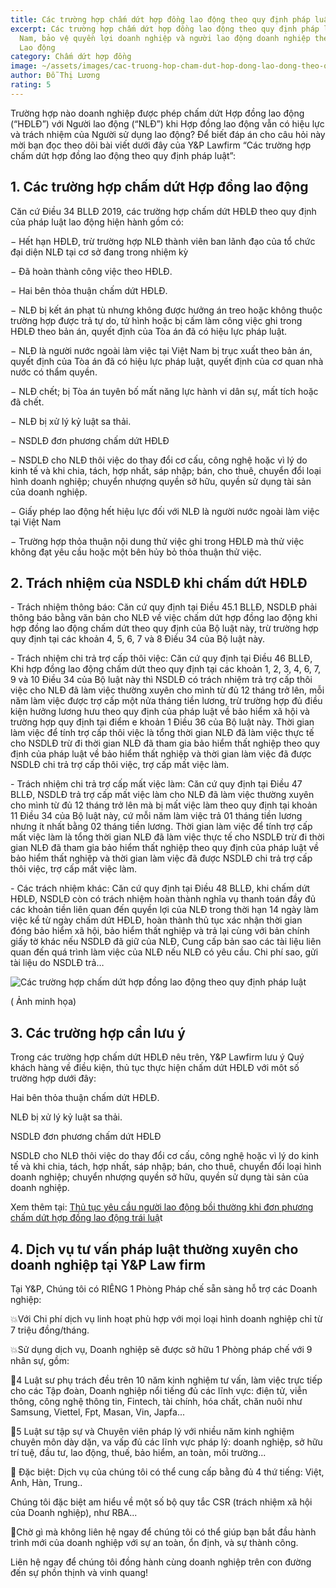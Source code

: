 ```yaml
---
title: Các trường hợp chấm dứt hợp đồng lao động theo quy định pháp luật
excerpt: Các trường hợp chấm dứt hợp đồng lao động theo quy định pháp luật Việt
  Nam, bảo vệ quyền lợi doanh nghiệp và người lao động doanh nghiệp theo Bộ luật
  Lao động
category: Chấm dứt hợp đồng
image: ~/assets/images/cac-truong-hop-cham-dut-hop-dong-lao-dong-theo-quy-dinh-phap-luat.jpg
author: Đỗ Thị Lương
rating: 5
---
```

Trường hợp nào doanh nghiệp được phép chấm dứt Hợp đồng lao động (“HĐLĐ”) với Người lao động (“NLĐ”) khi Hợp đồng lao động vẫn có hiệu lực và trách nhiệm của Người sử dụng lao động? Để biết đáp án cho câu hỏi này mời bạn đọc theo dõi bài viết dưới đây của Y&P Lawfirm “Các trường hợp chấm dứt hợp đồng lao động theo quy định pháp luật”:

## 1. Các trường hợp chấm dứt Hợp đồng lao động

Căn cứ Điều 34 BLLĐ 2019, các trường hợp chấm dứt HĐLĐ theo quy định của pháp luật lao động hiện hành gồm có:

−  Hết hạn HĐLĐ, trừ trường hợp NLĐ thành viên ban lãnh đạo của tổ chức đại diện NLĐ tại cơ sở đang trong nhiệm kỳ

−  Đã hoàn thành công việc theo HĐLĐ.

−  Hai bên thỏa thuận chấm dứt HĐLĐ.

−  NLĐ bị kết án phạt tù nhưng không được hưởng án treo hoặc không thuộc trường hợp được trả tự do, tử hình hoặc bị cấm làm công việc ghi trong HĐLĐ theo bản án, quyết định của Tòa án đã có hiệu lực pháp luật.

−  NLĐ là người nước ngoài làm việc tại Việt Nam bị trục xuất theo bản án, quyết định của Tòa án đã có hiệu lực pháp luật, quyết định của cơ quan nhà nước có thẩm quyền.

−  NLĐ chết; bị Tòa án tuyên bố mất năng lực hành vi dân sự, mất tích hoặc đã chết.

−  NLĐ bị xử lý kỷ luật sa thải.

−  NSDLĐ đơn phương chấm dứt HĐLĐ

−  NSDLĐ cho NLĐ thôi việc do thay đổi cơ cấu, công nghệ hoặc vì lý do kinh tế và khi chia, tách, hợp nhất, sáp nhập; bán, cho thuê, chuyển đổi loại hình doanh nghiệp; chuyển nhượng quyền sở hữu, quyền sử dụng tài sản của doanh nghiệp.

−  Giấy phép lao động hết hiệu lực đối với NLĐ là người nước ngoài làm việc tại Việt Nam

−  Trường hợp thỏa thuận nội dung thử việc ghi trong HĐLĐ mà thử việc không đạt yêu cầu hoặc một bên hủy bỏ thỏa thuận thử việc.

## 2. Trách nhiệm của NSDLĐ khi chấm dứt HĐLĐ

\-  Trách nhiệm thông báo: Căn cứ quy định tại Điều 45.1 BLLĐ, NSDLĐ phải thông báo bằng văn bản cho NLĐ về việc chấm dứt hợp đồng lao động khi hợp đồng lao động chấm dứt theo quy định của Bộ luật này, trừ trường hợp quy định tại các khoản 4, 5, 6, 7 và 8 Điều 34 của Bộ luật này.

\-  Trách nhiệm chi trả trợ cấp thôi việc: Căn cứ quy định tại Điều 46 BLLĐ, Khi hợp đồng lao động chấm dứt theo quy định tại các khoản 1, 2, 3, 4, 6, 7, 9 và 10 Điều 34 của Bộ luật này thì NSDLĐ có trách nhiệm trả trợ cấp thôi việc cho NLĐ đã làm việc thường xuyên cho mình từ đủ 12 tháng trở lên, mỗi năm làm việc được trợ cấp một nửa tháng tiền lương, trừ trường hợp đủ điều kiện hưởng lương hưu theo quy định của pháp luật về bảo hiểm xã hội và trường hợp quy định tại điểm e khoản 1 Điều 36 của Bộ luật này. Thời gian làm việc để tính trợ cấp thôi việc là tổng thời gian NLĐ đã làm việc thực tế cho NSDLĐ trừ đi thời gian NLĐ đã tham gia bảo hiểm thất nghiệp theo quy định của pháp luật về bảo hiểm thất nghiệp và thời gian làm việc đã được NSDLĐ chi trả trợ cấp thôi việc, trợ cấp mất việc làm.

\-  Trách nhiệm chi trả trợ cấp mất việc làm: Căn cứ quy định tại Điều 47 BLLĐ, NSDLĐ trả trợ cấp mất việc làm cho NLĐ đã làm việc thường xuyên cho mình từ đủ 12 tháng trở lên mà bị mất việc làm theo quy định tại khoản 11 Điều 34 của Bộ luật này, cứ mỗi năm làm việc trả 01 tháng tiền lương nhưng ít nhất bằng 02 tháng tiền lương. Thời gian làm việc để tính trợ cấp mất việc làm là tổng thời gian NLĐ đã làm việc thực tế cho NSDLĐ trừ đi thời gian NLĐ đã tham gia bảo hiểm thất nghiệp theo quy định của pháp luật về bảo hiểm thất nghiệp và thời gian làm việc đã được NSDLĐ chi trả trợ cấp thôi việc, trợ cấp mất việc làm.

\-  Các trách nhiệm khác: Căn cứ quy định tại Điều 48 BLLĐ, khi chấm dứt HĐLĐ, NSDLĐ còn có trách nhiệm hoàn thành nghĩa vụ thanh toán đầy đủ các khoản tiền liên quan đến quyền lợi của NLĐ trong thời hạn 14 ngày làm việc kể từ ngày chấm dứt HĐLĐ, hoàn thành thủ tục xác nhận thời gian đóng bảo hiểm xã hội, bảo hiểm thất nghiệp và trả lại cùng với bản chính giấy tờ khác nếu NSDLĐ đã giữ của NLĐ, Cung cấp bản sao các tài liệu liên quan đến quá trình làm việc của NLĐ nếu NLĐ có yêu cầu. Chi phí sao, gửi tài liệu do NSDLĐ trả…

![Các trường hợp chấm dứt hợp đồng lao động theo quy định pháp luật](~/assets/images/cac-truong-hop-cham-dut-hop-dong-lao-dong-theo-quy-dinh-phap-luat.jpg "Các trường hợp chấm dứt hợp đồng lao động theo quy định pháp luật")

( Ảnh minh họa)

## 3. Các trường hợp cần lưu ý

Trong các trường hợp chấm dứt HĐLĐ nêu trên, Y&P Lawfirm lưu ý Quý khách hàng về điều kiện, thủ tục thực hiện chấm dứt HĐLĐ với môt số trường hợp dưới đây:

Hai bên thỏa thuận chấm dứt HĐLĐ.

NLĐ bị xử lý kỷ luật sa thải.

NSDLĐ đơn phương chấm dứt HĐLĐ

NSDLĐ cho NLĐ thôi việc do thay đổi cơ cấu, công nghệ hoặc vì lý do kinh tế và khi chia, tách, hợp nhất, sáp nhập; bán, cho thuê, chuyển đổi loại hình doanh nghiệp; chuyển nhượng quyền sở hữu, quyền sử dụng tài sản của doanh nghiệp.

Xem thêm tại: [Thủ tục yêu cầu người lao động bồi thường khi đơn phương chấm dứt hợp đồng lao động trái luậ](https://yplawfirm.vn/lao-dong/thu-tuc-yeu-cau-nguoi-lao-dong-boi-thuong-khi-don-phuong-cham-dut-hop-dong-lao-dong-trai-luat)t

## 4. Dịch vụ tư vấn pháp luật thường xuyên cho doanh nghiệp tại Y&P Law firm

Tại Y&P, Chúng tôi có RIÊNG 1 Phòng Pháp chế sẵn sàng hỗ trợ các Doanh nghiệp:

💥Với Chi phí dịch vụ linh hoạt phù hợp với mọi loại hình doanh nghiệp chỉ từ 7 triệu đồng/tháng.

💥Sử dụng dịch vụ, Doanh nghiệp sẽ được sở hữu 1 Phòng pháp chế với 9 nhân sự, gồm:

🔑4 Luật sư phụ trách đều trên 10 năm kinh nghiệm tư vấn, làm việc trực tiếp cho các Tập đoàn, Doanh nghiệp nổi tiếng đủ các lĩnh vực: điện tử, viễn thông, công nghệ thông tin, Fintech, tài chính, hóa chất, chăn nuôi như Samsung, Viettel, Fpt, Masan, Vin, Japfa...

🔑5 Luật sư tập sự và Chuyên viên pháp lý với nhiều năm kinh nghiệm chuyên môn dày dặn, va vấp đủ các lĩnh vực pháp lý: doanh nghiệp, sở hữu trí tuệ, đầu tư, lao động, thuế, bảo hiểm, an toàn, môi trường...

🔑 Đặc biệt: Dịch vụ của chúng tôi có thể cung cấp bằng đủ 4 thứ tiếng: Việt, Anh, Hàn, Trung..

Chúng tôi đặc biệt am hiểu về một số bộ quy tắc CSR (trách nhiệm xã hội của Doanh nghiệp), như RBA...

🎯Chờ gì mà không liên hệ ngay để chúng tôi có thể giúp bạn bắt đầu hành trình mới của doanh nghiệp với sự an toàn, ổn định, và sự thành công.

Liên hệ ngay để chúng tôi đồng hành cùng doanh nghiệp trên con đường đến sự phồn thịnh và vinh quang!
